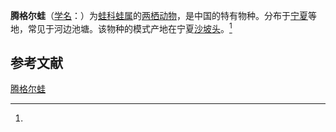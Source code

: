 {{Speciesbox
| name = 腾格尔蛙
| status = EN |  status_system = iucn3.1
| status_ref = <ref name=iucn>{{IUCN2010|version=2010.3| assessors = Wang Yuezhao, Zhao Ermi | year = 2004  | id = 58735 | title = Pelophylax tenggerensis |downloaded =  2010-10-5}}</ref>
| image = 
| genus = Rana
| species = tenggerensis
| authority = (Zhao et al, 1988)<ref name='id5010'>{{cite web| url =http://www.bioinfo.cn/db05/BjdwSpecies.php?action=view&id=5010| title =腾格尔蛙| work =《中国动物物种编目数据库》| publisher =中国科学院微生物研究所| author =中国科学院动物研究所| accessdate =2009-04-11| deadurl =yes| archiveurl =https://web.archive.org/web/20160305055522/http://www.bioinfo.cn/db05/BjdwSpecies.php?action=view&id=5010| archivedate =2016-03-05}}</ref>
}}

'''腾格尔蛙'''（[[学名|学名]]：{{lang|la|''Rana tenggerensis''}}）为[[蛙科|蛙科]][[蛙属|蛙属]]的[[两栖动物|两栖动物]]，是中国的特有物种。分布于[[宁夏|宁夏]]等地，常见于河边池塘。该物种的模式产地在宁夏[[沙坡头|沙坡头]]。<ref name='id5010'/>

== 参考文献 ==
{{reflist}}

{{Wikispecies|Rana tenggerensis}}
{{Taxonbar|from=Q2213482}}

[[Category:蛙属|腾格尔蛙]]


{{amphibian-stub}}